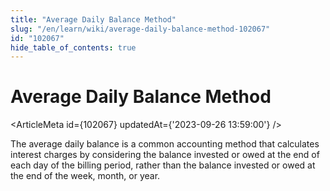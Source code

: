 ```yaml
---
title: "Average Daily Balance Method"
slug: "/en/learn/wiki/average-daily-balance-method-102067"
id: "102067"
hide_table_of_contents: true
---
```



# Average Daily Balance Method

<ArticleMeta id={102067} updatedAt={'2023-09-26 13:59:00'} />
<div className='border-solid border-b border-t-0 my-4 border-[var(--ifm-color-gray-300)]' />

The average daily balance is a common accounting method that calculates interest charges by considering the balance invested or owed at the end of each day of the billing period, rather than the balance invested or owed at the end of the week, month, or year.
